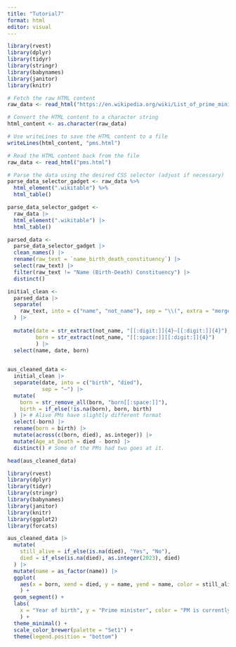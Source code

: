 ```yaml
---
title: "Tutorial7"
format: html
editor: visual
---
```


```r
library(rvest)
library(dplyr)
library(tidyr)
library(stringr)
library(babynames)
library(janitor)
library(knitr)

# Fetch the raw HTML content
raw_data <- read_html("https://en.wikipedia.org/wiki/List_of_prime_ministers_of_Australia")

# Convert the HTML content to a character string
html_content <- as.character(raw_data)

# Use writeLines to save the HTML content to a file
writeLines(html_content, "pms.html")

# Read the HTML content back from the file
raw_data <- read_html("pms.html")

# Parse the data using the desired CSS selector (adjust if necessary)
parse_data_selector_gadget <- raw_data %>%
  html_element(".wikitable") %>%
  html_table()

parse_data_selector_gadget <-
  raw_data |>
  html_element(".wikitable") |>
  html_table()

parsed_data <-
  parse_data_selector_gadget |> 
  clean_names() |> 
  rename(raw_text = `name_birth_death_constituency`) |> 
  select(raw_text) |> 
  filter(raw_text != "Name (Birth-Death) Constituency") |> 
  distinct() 

initial_clean <-
  parsed_data |>
  separate(
    raw_text, into = c("name", "not_name"), sep = "\\(", extra = "merge",
  ) |> 
  
  mutate(date = str_extract(not_name, "[[:digit:]]{4}–[[:digit:]]{4}"),
         born = str_extract(not_name, "[[:space:]][[:digit:]]{4}")
         ) |>
  select(name, date, born)
  

aus_cleaned_data <-
  initial_clean |>
  separate(date, into = c("birth", "died"), 
           sep = "–") |>
  mutate(
    born = str_remove_all(born, "born[[:space:]]"),
    birth = if_else(!is.na(born), born, birth)
  ) |> # Alive PMs have slightly different format
  select(-born) |>
  rename(born = birth) |> 
  mutate(across(c(born, died), as.integer)) |> 
  mutate(Age_at_Death = died - born) |> 
  distinct() # Some of the PMs had two goes at it.

head(aus_cleaned_data)
```

```r
library(rvest)
library(dplyr)
library(tidyr)
library(stringr)
library(babynames)
library(janitor)
library(knitr)
library(ggplot2)
library(forcats)

aus_cleaned_data |>
  mutate(
    still_alive = if_else(is.na(died), "Yes", "No"),
    died = if_else(is.na(died), as.integer(2023), died)
  ) |>
  mutate(name = as_factor(name)) |>
  ggplot(
    aes(x = born, xend = died, y = name, yend = name, color = still_alive)
    ) +
  geom_segment() +
  labs(
    x = "Year of birth", y = "Prime minister", color = "PM is currently alive"
    ) +
  theme_minimal() +
  scale_color_brewer(palette = "Set1") +
  theme(legend.position = "bottom")
```
